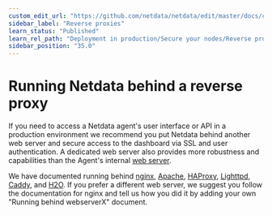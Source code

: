 ```yaml
---
custom_edit_url: "https://github.com/netdata/netdata/edit/master/docs/category-overview-pages/reverse-proxies.md"
sidebar_label: "Reverse proxies"
learn_status: "Published"
learn_rel_path: "Deployment in production/Secure your nodes/Reverse proxies"
sidebar_position: "35.0"
---
```

# Running Netdata behind a reverse proxy

If you need to access a Netdata agent's user interface or API in a production environment we recommend you put Netdata behind
another web server and secure access to the dashboard via SSL and user authentication. A dedicated web server also provides more robustness 
and capabilities than the Agent's internal [web server](/docs/improving-netdata---developers/web).

We have documented running behind
[nginx](/docs/deployment-in-production/secure-your-nodes/reverse-proxies/nginx),
[Apache](/docs/deployment-in-production/secure-your-nodes/reverse-proxies/apache),
[HAProxy](/docs/deployment-in-production/secure-your-nodes/reverse-proxies/haproxy),
[Lighttpd](/docs/deployment-in-production/secure-your-nodes/reverse-proxies/lighttpd-v1.4.x),
[Caddy](/docs/deployment-in-production/secure-your-nodes/reverse-proxies/caddy),
and [H2O](/docs/deployment-in-production/secure-your-nodes/reverse-proxies/h2o).
If you prefer a different web server, we suggest you follow the documentation for nginx and tell us how you did it 
 by adding your own "Running behind webserverX" document.
 
